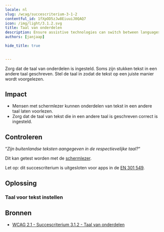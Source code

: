 ```yaml
---
locale: nl
slug: /wcag/succescriterium-3-1-2
contentful_id: 1fXpOD5zJw8EiuuiJ0QAQ7
icon: /img/light/3.1.2.svg
title: Taal van onderdelen
description: Ensure assistive technologies can switch between languages when content is written in multiple languages.
authors: [janjaap]

hide_title: true

	
---
```


<Hero
  title="Taal van onderdelen"
  icon="/img/light/3.1.2.svg"
  prefix="Succescriterium 3.1.2"
  suffix="Niveau AA"
/>

Zorg dat de taal van onderdelen is ingesteld. Soms zijn stukken tekst in een andere taal geschreven. Stel de taal in zodat de tekst op een juiste manier wordt voorgelezen.

## Impact

- Mensen met schermlezer kunnen onderdelen van tekst in een andere taal laten voorlezen.
- Zorg dat de taal van tekst die in een andere taal is geschreven correct is ingesteld.

## Controleren

“*Zijn buitenlandse teksten aangegeven in de respectievelijke taal?*“

Dit kan getest worden met de [schermlezer](/nl/stats/schermlezer).

Let op: dit succescriterium is uitgesloten voor apps in de [EN 301 549](/nl/richtlijnen/en-301-549).

## Oplossing

### Taal voor tekst instellen

<CodeSample id="accessibility-language" locale="nl"/>

## Bronnen

- [WCAG 2.1 - Succescriterium 3.1.2 - Taal van onderdelen](https://www.w3.org/Translations/WCAG21-nl/#taal-van-onderdelen)